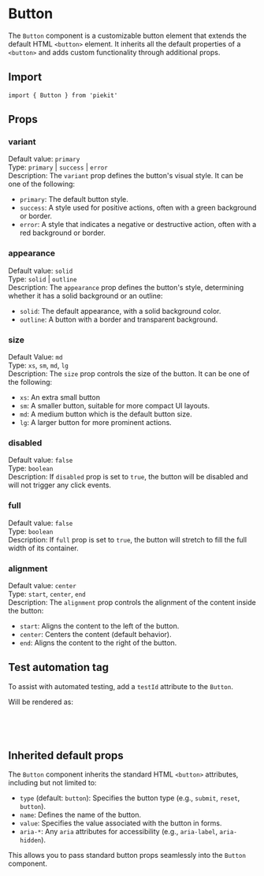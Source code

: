 
<Meta of={ButtonStories} />

# Button

The `Button` component is a customizable button element that extends the default HTML `<button>` element. It inherits all the default properties of a `<button>` and adds custom functionality through additional props.

## Import

```tsx
import { Button } from 'piekit'
```

## Props

### variant

Default value: `primary`\
Type: `primary` | `success` | `error`\
Description: The `variant` prop defines the button's visual style. It can be one of the following:
- `primary`: The default button style.
- `success`: A style used for positive actions, often with a green background or border.
- `error`: A style that indicates a negative or destructive action, often with a red background or border.

<Canvas of={ButtonStories.Variant} />

### appearance

Default value: `solid`\
Type: `solid` | `outline`\
Description: The `appearance` prop defines the button's style, determining whether it has a solid background or an outline:
- `solid`: The default appearance, with a solid background color.
- `outline`: A button with a border and transparent background.

<Canvas of={ButtonStories.Outline} />

### size

Default Value: `md`\
Type: `xs`, `sm`, `md`, `lg`\
Description: The `size` prop controls the size of the button. It can be one of the following:
- `xs`: An extra small button
- `sm`: A smaller button, suitable for more compact UI layouts.
- `md`: A medium button which is the default button size.
- `lg`: A larger button for more prominent actions.

<Canvas of={ButtonStories.Size} />

### disabled

Default value: `false`\
Type: `boolean`\
Description: If `disabled` prop is set to `true`, the button will be disabled and will not trigger any click events.

<Canvas of={ButtonStories.Disabled} />

### full

Default value: `false`\
Type: `boolean`\
Description: If `full` prop is set to `true`, the button will stretch to fill the full width of its container.

<Canvas of={ButtonStories.Full} />

### alignment

Default value: `center`\
Type: `start`, `center`, `end`\
Description: The `alignment` prop controls the alignment of the content inside the button:
- `start`: Aligns the content to the left of the button.
- `center`: Centers the content (default behavior).
- `end`: Aligns the content to the right of the button.

<Canvas of={ButtonStories.Alignment} />

## Test automation tag


To assist with automated testing, add a `testId` attribute to the `Button`.

<Canvas of={ButtonStories.WithTA} />

Will be rendered as:

```html
<button data-testid="button-ta">
    Click me
</button>
```

## Inherited default props

The `Button` component inherits the standard HTML `<button>` attributes, including but not limited to:

- `type` (default: `button`): Specifies the button type (e.g., `submit`, `reset`, `button`).
- `name`: Defines the name of the button.
- `value`: Specifies the value associated with the button in forms.
- `aria-*`: Any `aria` attributes for accessibility (e.g., `aria-label`, `aria-hidden`).

This allows you to pass standard button props seamlessly into the `Button` component.
